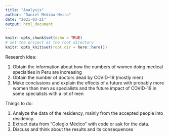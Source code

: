 ```yaml
---
title: "Analysis"
author: "Daniel Medina-Neira"
date: "2021-03-21"
output: html_document
---
```


```r
knitr::opts_chunk$set(echo = TRUE)
# set the project as the root directory
knitr::opts_knit$set(root.dir = here::here())
```

Research idea:

1. Obtain the information about how the numbers of women doing medical specialties in Peru are increasing
2. Obtain the number of doctors dead by COVID-19 (mostly men)
3. Make conclusions and explain the effects of a future with probably more women than men as specialists and the future impact of COVID-19 in some specialists with a lot of men

Things to do:

1. Analyze the data of the residency, mainly from the accepted people into residency.
2. Extract data from "Colegio Médico" with code or ask for the data.
3. Discuss and think about the results and its consequences

